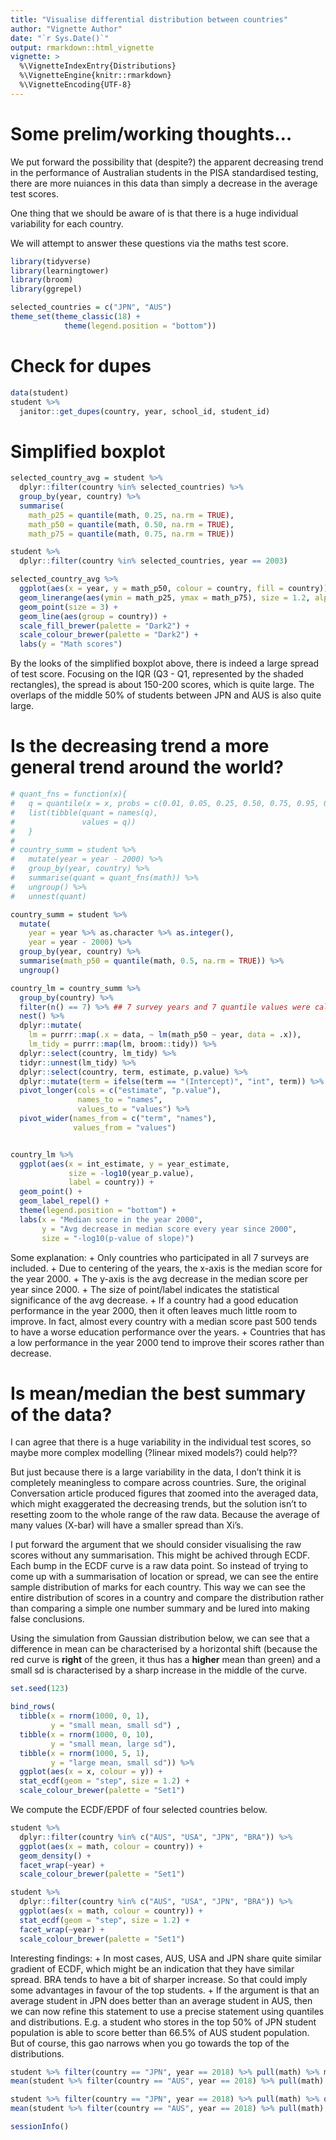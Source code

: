 ```yaml
---
title: "Visualise differential distribution between countries"
author: "Vignette Author"
date: "`r Sys.Date()`"
output: rmarkdown::html_vignette
vignette: >
  %\VignetteIndexEntry{Distributions}
  %\VignetteEngine{knitr::rmarkdown}
  %\VignetteEncoding{UTF-8}
---
```


# Some prelim/working thoughts...

We put forward the possibility that (despite?) the apparent decreasing trend in the performance of Australian students in the PISA standardised testing, there are more nuiances in this data than simply a decrease in the average test scores. 

One thing that we should be aware of is that there is a huge individual variability for each country. 

We will attempt to answer these questions via the maths test score.

```r
library(tidyverse)
library(learningtower)
library(broom)
library(ggrepel)

selected_countries = c("JPN", "AUS")
theme_set(theme_classic(18) + 
            theme(legend.position = "bottom"))
```

# Check for dupes
```r
data(student)
student %>%
  janitor::get_dupes(country, year, school_id, student_id)
```


# Simplified boxplot

```r
selected_country_avg = student %>% 
  dplyr::filter(country %in% selected_countries) %>% 
  group_by(year, country) %>% 
  summarise(
    math_p25 = quantile(math, 0.25, na.rm = TRUE),
    math_p50 = quantile(math, 0.50, na.rm = TRUE),
    math_p75 = quantile(math, 0.75, na.rm = TRUE))

student %>% 
  dplyr::filter(country %in% selected_countries, year == 2003)

selected_country_avg %>% 
  ggplot(aes(x = year, y = math_p50, colour = country, fill = country)) +
  geom_linerange(aes(ymin = math_p25, ymax = math_p75), size = 1.2, alpha = 0.7) +
  geom_point(size = 3) +
  geom_line(aes(group = country)) +
  scale_fill_brewer(palette = "Dark2") +
  scale_colour_brewer(palette = "Dark2") +
  labs(y = "Math scores")
```

By the looks of the simplified boxplot above, there is indeed a large spread of test score. Focusing on the IQR (Q3 - Q1, represented by the shaded rectangles), the spread is about 150-200 scores, which is quite large. The overlaps of the middle 50% of students between JPN and AUS is also quite large. 

# Is the decreasing trend a more general trend around the world?

```r
# quant_fns = function(x){
#   q = quantile(x = x, probs = c(0.01, 0.05, 0.25, 0.50, 0.75, 0.95, 0.99), na.rm = TRUE)
#   list(tibble(quant = names(q),
#               values = q))
#   }
# 
# country_summ = student %>% 
#   mutate(year = year - 2000) %>% 
#   group_by(year, country) %>% 
#   summarise(quant = quant_fns(math)) %>% 
#   ungroup() %>% 
#   unnest(quant)

country_summ = student %>% 
  mutate(
    year = year %>% as.character %>% as.integer(),
    year = year - 2000) %>% 
  group_by(year, country) %>% 
  summarise(math_p50 = quantile(math, 0.5, na.rm = TRUE)) %>% 
  ungroup() 

country_lm = country_summ %>% 
  group_by(country) %>% 
  filter(n() == 7) %>% ## 7 survey years and 7 quantile values were calculated
  nest() %>% 
  dplyr::mutate(
    lm = purrr::map(.x = data, ~ lm(math_p50 ~ year, data = .x)),
    lm_tidy = purrr::map(lm, broom::tidy)) %>% 
  dplyr::select(country, lm_tidy) %>% 
  tidyr::unnest(lm_tidy) %>% 
  dplyr::select(country, term, estimate, p.value) %>% 
  dplyr::mutate(term = ifelse(term == "(Intercept)", "int", term)) %>% 
  pivot_longer(cols = c("estimate", "p.value"),
               names_to = "names", 
               values_to = "values") %>% 
  pivot_wider(names_from = c("term", "names"),
              values_from = "values")


country_lm %>%
  ggplot(aes(x = int_estimate, y = year_estimate,
             size = -log10(year_p.value),
             label = country)) +
  geom_point() +
  geom_label_repel() +
  theme(legend.position = "bottom") +
  labs(x = "Median score in the year 2000", 
       y = "Avg decrease in median score every year since 2000",
       size = "-log10(p-value of slope)")
```

Some explanation:
+ Only countries who participated in all 7 surveys are included.
+ Due to centering of the years, the x-axis is the median score for the year 2000. 
+ The y-axis is the avg decrease in the median score per year since 2000. 
+ The size of point/label indicates the statistical significance of the avg decrease.
+ If a country had a good education performance in the year 2000, then it often leaves much little room to improve. In fact, almost every country with a median score past 500 tends to have a worse education performance over the years. 
+ Countries that has a low performance in the year 2000 tend to improve their scores rather than decrease. 

# Is mean/median the best summary of the data?

I can agree that there is a huge variability in the individual test scores, so maybe more complex modelling (?linear mixed models?) could help??

But just because there is a large variability in the data, I don't think it is completely meaningless to compare across countries. Sure, the original Conversation article produced figures that zoomed into the averaged data, which might exaggerated the decreasing trends, but the solution isn't to resetting zoom to the whole range of the raw data. Because the average of many values (X-bar) will have a smaller spread than Xi's. 

I put forward the argument that we should consider visualising the raw scores without any summarisation. This might be achived through ECDF. Each bump in the ECDF curve is a raw data point. So instead of trying to come up with a summarisation of location or spread, we can see the entire sample distribution of marks for each country. This way we can see the entire distribution of scores in a country and compare the distribution rather than comparing a simple one number summary and be lured into making false conclusions. 

Using the simulation from Gaussian distribution below, we can see that a difference in mean can be characterised by a horizontal shift (because the red curve is **right** of the green, it thus has a **higher** mean than green) and a small sd is characterised by a sharp increase in the middle of the curve. 

```r
set.seed(123)

bind_rows(
  tibble(x = rnorm(1000, 0, 1),
         y = "small mean, small sd") ,
  tibble(x = rnorm(1000, 0, 10),
         y = "small mean, large sd"),
  tibble(x = rnorm(1000, 5, 1),
         y = "large mean, small sd")) %>% 
  ggplot(aes(x = x, colour = y)) + 
  stat_ecdf(geom = "step", size = 1.2) +
  scale_colour_brewer(palette = "Set1")
```

We compute the ECDF/EPDF of four selected countries below. 

```r
student %>% 
  dplyr::filter(country %in% c("AUS", "USA", "JPN", "BRA")) %>% 
  ggplot(aes(x = math, colour = country)) + 
  geom_density() +
  facet_wrap(~year) +
  scale_colour_brewer(palette = "Set1")

student %>% 
  dplyr::filter(country %in% c("AUS", "USA", "JPN", "BRA")) %>% 
  ggplot(aes(x = math, colour = country)) + 
  stat_ecdf(geom = "step", size = 1.2) +
  facet_wrap(~year) +
  scale_colour_brewer(palette = "Set1")
```

Interesting findings: 
+ In most cases, AUS, USA and JPN share quite similar gradient of ECDF, which might be an indication that they have similar spread. BRA tends to have a bit of sharper increase. So that could imply some advantages in favour of the top students. 
+ If the argument is that an average student in JPN does better than an average student in AUS, then we can now refine this statement to use a precise statement using quantiles and distributions. E.g. a student who stores in the top 50% of JPN student population is able to score better than 66.5% of AUS student population. But of course, this gao narrows when you go towards the top of the distributions. 


```r
student %>% filter(country == "JPN", year == 2018) %>% pull(math) %>% median
mean(student %>% filter(country == "AUS", year == 2018) %>% pull(math) <= 532.182)

student %>% filter(country == "JPN", year == 2018) %>% pull(math) %>% quantile(0.90)
mean(student %>% filter(country == "AUS", year == 2018) %>% pull(math) <= 636.9)
```


```r
sessionInfo()
```

